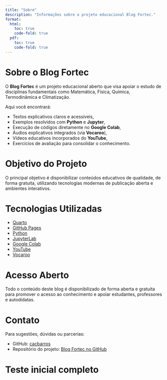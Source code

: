 ```yaml
---
title: "Sobre"
description: "Informações sobre o projeto educacional Blog Fortec."
format:
  html:
    toc: true
    code-fold: true
  pdf:
    toc: true
    code-fold: true
---
```


# Sobre o Blog Fortec

O **Blog Fortec** é um projeto educacional aberto que visa apoiar o estudo de disciplinas fundamentais como Matemática, Física, Química, Termodinâmica e Climatização.

Aqui você encontrará:

- Textos explicativos claros e acessíveis,
- Exemplos resolvidos com **Python** e **Jupyter**,
- Execução de códigos diretamente no **Google Colab**,
- Áudios explicativos integrados (via **Vocaroo**),
- Vídeos educativos incorporados do **YouTube**,
- Exercícios de avaliação para consolidar o conhecimento.

# Objetivo do Projeto

O principal objetivo é disponibilizar conteúdos educativos de qualidade, de forma gratuita, utilizando tecnologias modernas de publicação aberta e ambientes interativos.

# Tecnologias Utilizadas

- [Quarto](https://quarto.org/)
- [GitHub Pages](https://pages.github.com/)
- [Python](https://www.python.org/)
- [JupyterLab](https://jupyter.org/)
- [Google Colab](https://colab.research.google.com/)
- [YouTube](https://youtube.com/)
- [Vocaroo](https://vocaroo.com/)

# Acesso Aberto

Todo o conteúdo deste blog é disponibilizado de forma aberta e gratuita para promover o acesso ao conhecimento e apoiar estudantes, professores e autodidatas.

# Contato

Para sugestões, dúvidas ou parcerias:

- GitHub: [cacbarros](https://github.com/cacbarros)
- Repositório do projeto: [Blog Fortec no GitHub](https://github.com/cacbarros/blog-fortec)

# Teste inicial completo
